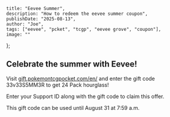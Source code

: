     title: "Eevee Summer",
    description: "How to redeem the eevee summer coupon",
    publishDate: "2025-08-13",
    author: "Joe",
    tags: ["eevee", "pcket", "tcgp", "eevee grove", "coupon"],
    image: ""
};

## Celebrate the summer with Eevee!

Visit [gift.pokemontcgpocket.com/en/](https://gift.pokemontcgpocket.com/en) and enter the gift code 33v33S5MM3R to get 24 Pack hourglass!

Enter your Support ID along with the gift code to claim this offer.

This gift code can be used until August 31 at 7:59 a.m.